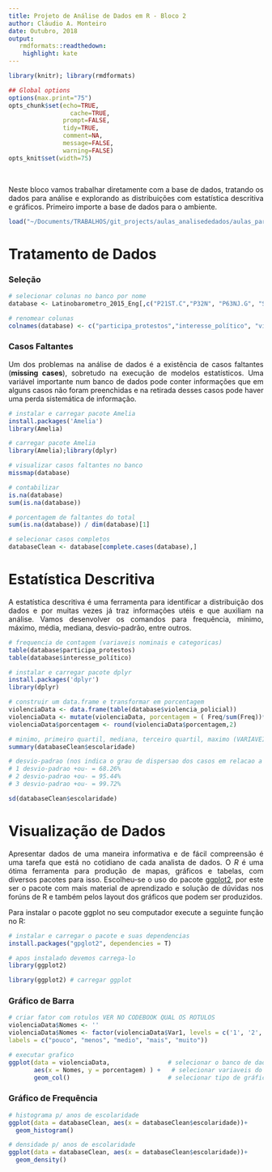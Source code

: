 ```yaml
---
title: Projeto de Análise de Dados em R - Bloco 2
author: Cláudio A. Monteiro
date: Outubro, 2018
output:
   rmdformats::readthedown:
    highlight: kate
---
```

<style>
body {
text-align: justify}
</style>

```r
library(knitr); library(rmdformats)

## Global options
options(max.print="75")
opts_chunk$set(echo=TRUE,
	             cache=TRUE,
               prompt=FALSE,
               tidy=TRUE,
               comment=NA,
               message=FALSE,
               warning=FALSE)
opts_knit$set(width=75)
```

</br>

Neste bloco vamos trabalhar diretamente com a base de dados, tratando os dados para análise e explorando as distribuições com estatística descritiva e gráficos. Primeiro importe a base de dados para o ambiente.


```r
load("~/Documents/TRABALHOS/git_projects/aulas_analisededados/aulas_particulares/Projeto1/dados/Latinobarometro_2015_Eng.rdata")
```
 
# Tratamento de Dados

### Seleção
```r
# selecionar colunas no banco por nome
database <- Latinobarometro_2015_Eng[,c("P21ST.C","P32N", "P63NJ.G", "S23", "S12", "S6", "S24.K", "S18")]

# renomear colunas
colnames(database) <- c("participa_protestos","interesse_político", "violencia_policial", "raca", "genero", "classe_social", "esgotamento", "escolaridade")
```

### Casos Faltantes

Um dos problemas na análise de dados é a existência de casos faltantes (**missing cases**), sobretudo na execução de modelos estatísticos. Uma variável importante num banco de dados pode conter informações que em alguns casos não foram preenchidas e na retirada desses casos pode haver uma perda sistemática de informação. 

```r
# instalar e carregar pacote Amelia
install.packages('Amelia')
library(Amelia)
```


```r
# carregar pacote Amelia
library(Amelia);library(dplyr)
```


```r
# visualizar casos faltantes no banco
missmap(database)

# contabilizar
is.na(database)
sum(is.na(database))

# porcentagem de faltantes do total
sum(is.na(database)) / dim(database)[1] 

# selecionar casos completos
databaseClean <- database[complete.cases(database),] 
```

# Estatística Descritiva

A estatística descritiva é uma ferramenta para identificar a distribuição dos dados e por muitas vezes já traz informações utéis e que auxiliam na análise. Vamos desenvolver os comandos para frequência, mínimo, máximo, média, mediana, desvio-padrão, entre outros. 

```r
# frequencia de contagem (variaveis nominais e categoricas)
table(database$participa_protestos)
table(database$interesse_político)
```

```r
# instalar e carregar pacote dplyr
install.packages('dplyr')
library(dplyr)
```

```r
# construir um data.frame e transformar em porcentagem
violenciaData <- data.frame(table(database$violencia_policial))
violenciaData <- mutate(violenciaData, porcentagem = ( Freq/sum(Freq))*100  )
violenciaData$porcentagem <- round(violenciaData$porcentagem,2) 
```

```r
# minimo, primeiro quartil, mediana, terceiro quartil, maximo (VARIAVEIS NUMERICAS)
summary(databaseClean$escolaridade)

# desvio-padrao (nos indica o grau de dispersao dos casos em relacao a media)
# 1 desvio-padrao +ou- = 68.26%
# 2 desvio-padrao +ou- = 95.44%
# 3 desvio-padrao +ou- = 99.72%

sd(databaseClean$escolaridade) 

```

# Visualização de Dados

Apresentar dados de uma maneira informativa e de fácil compreensão é uma tarefa que está no cotidiano de cada analista de dados. O *R* é uma ótima ferramenta para produção de mapas, gráficos e tabelas, com diversos pacotes para isso. Escolheu-se o uso do pacote [ggplot2](http://ggplot2.tidyverse.org/reference/), por este ser o pacote com mais material de aprendizado e solução de dúvidas nos forúns de R e também pelos layout dos gráficos que podem ser produzidos.

Para instalar o pacote ggplot no seu computador execute a seguinte função no R:
```r
# instalar e carregar o pacote e suas dependencias
install.packages("gpglot2", dependencies = T) 

# apos instalado devemos carrega-lo
library(ggplot2)
```


```r
library(ggplot2) # carregar ggplot 
```

### Gráfico de Barra

```r
# criar fator com rotulos VER NO CODEBOOK QUAL OS ROTULOS
violenciaData$Nomes <- ''
violenciaData$Nomes <- factor(violenciaData$Var1, levels = c('1', '2', '3', '4', '5'),
labels = c("pouco", "menos", "medio", "mais", "muito")) 

# executar grafico
ggplot(data = violenciaData,                # selecionar o banco de dados
       aes(x = Nomes, y = porcentagem) ) +   # selecionar variaveis do eixo x e y
       geom_col()                           # selecionar tipo de gráfico a ser plotado
```

### Gráfico de Frequência

```r
# histograma p/ anos de escolaridade
ggplot(data = databaseClean, aes(x = databaseClean$escolaridade))+
  geom_histogram()

# densidade p/ anos de escolaridade
ggplot(data = databaseClean, aes(x = databaseClean$escolaridade))+
  geom_density()
```



